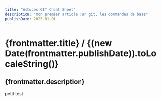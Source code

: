```yaml
---
title: "Astuces GIT Cheat Sheet"
description: "mon premier article sur git, les commandes de base"
publishDate: 2025-01-01
---
```


# {frontmatter.title} / {(new Date(frontmatter.publishDate)).toLocaleString()}

## {frontmatter.description}

<div> 
  <p>
    petit <span>test</span>
  </p>
</div>
